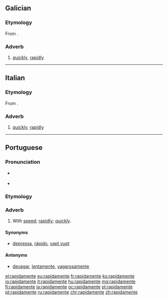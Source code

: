 {{also|rápidamente}}
==Galician==

===Etymology===
From {{suffix|rápido|mente|lang=gl}}.

===Adverb===
{{gl-adv}}

# [[quickly]], [[rapidly]]

----

==Italian==

===Etymology===
From {{suffix|rapido|mente|lang=it}}.

===Adverb===
{{it-adv}}

# [[quickly]], [[rapidly]]

----

==Portuguese==

===Pronunciation===
* {{a|PT}} {{IPA|/ʁa.pi.ðɐ.ˈmẽ.tɨ/|lang=pt}}
* {{hyphenation|ra|pi|da|men|te|lang=pt}}

===Etymology===
{{pt-etym-mente|rápido|rápida}}

===Adverb===
{{pt-adv|sup=rapidissimamente}}

# With [[speed]]; [[rapidly]]; [[quickly]].

====Synonyms====
* [[depressa]], [[rápido]], [[vapt vupt]]

====Antonyms====
* [[devagar]], [[lentamente]], [[vagarosamente]]

[[el:rapidamente]]
[[eu:rapidamente]]
[[fr:rapidamente]]
[[ko:rapidamente]]
[[io:rapidamente]]
[[it:rapidamente]]
[[hu:rapidamente]]
[[mg:rapidamente]]
[[fj:rapidamente]]
[[ja:rapidamente]]
[[oc:rapidamente]]
[[pl:rapidamente]]
[[pt:rapidamente]]
[[ru:rapidamente]]
[[chr:rapidamente]]
[[zh:rapidamente]]